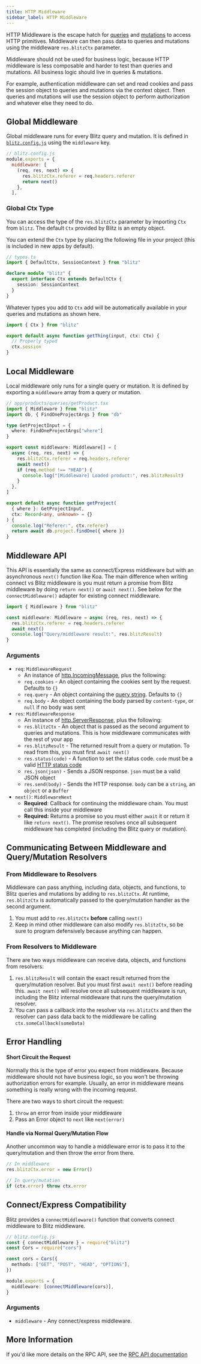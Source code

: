```yaml
---
title: HTTP Middleware
sidebar_label: HTTP Middleware
---
```


HTTP Middleware is the escape hatch for [queries](./query-resolvers.mdx) and [mutations](./mutation-resolvers.mdx) to access HTTP primitives. Middleware can then pass data to queries and mutations using the middleware `res.blitzCtx` parameter.

Middleware should not be used for business logic, because HTTP middleware is less composable and harder to test than queries and mutations. All business logic should live in queries & mutations.

For example, authentication middleware can set and read cookies and pass the session object to queries and mutations via the context object. Then queries and mutations will use the session object to perform authorization and whatever else they need to do.

## Global Middleware

Global middleware runs for every Blitz query and mutation. It is defined in [`blitz.config.js`](./blitz-config.mdx) using the `middleware` key.

```js
// blitz.config.js
module.exports = {
  middleware: [
    (req, res, next) => {
      res.blitzCtx.referer = req.headers.referer
      return next()
    },
  ],
```

### Global Ctx Type

You can access the type of the `res.blitzCtx` parameter by importing `Ctx` from `blitz`. The default `Ctx` provided by Blitz is an empty object.

You can extend the `Ctx` type by placing the following file in your project (this is included in new apps by default).

```ts
// types.ts
import { DefaultCtx, SessionContext } from "blitz"

declare module "blitz" {
  export interface Ctx extends DefaultCtx {
    session: SessionContext
  }
}
```

Whatever types you add to `Ctx` add will be automatically available in your queries and mutations as shown here.

```ts
import { Ctx } from "blitz"

export default async function getThing(input, ctx: Ctx) {
  // Properly typed
  ctx.session
}
```

## Local Middleware

Local middleware only runs for a single query or mutation. It is defined by exporting a `middleware` array from a query or mutation.

```ts
// app/products/queries/getProduct.tsx
import { Middleware } from "blitz"
import db, { FindOneProjectArgs } from "db"

type GetProjectInput = {
  where: FindOneProjectArgs["where"]
}

export const middleware: Middleware[] = [
  async (req, res, next) => {
    res.blitzCtx.referer = req.headers.referer
    await next()
    if (req.method !== "HEAD") {
      console.log("[Middleware] Loaded product:", res.blitzResult)
    }
  },
]

export default async function getProject(
  { where }: GetProjectInput,
  ctx: Record<any, unknown> = {}
) {
  console.log("Referer:", ctx.referer)
  return await db.project.findOne({ where })
}
```

## Middleware API

This API is essentially the same as connect/Express middleware but with an asynchronous `next()` function like Koa. The main difference when writing connect vs Blitz middleware is you must return a promise from Blitz middleware by doing `return next()` or `await next()`. See below for the `connectMiddleware()` adapter for existing connect middleware.

```js
import { Middleware } from "blitz"

const middleware: Middleware = async (req, res, next) => {
  res.blitzCtx.referer = req.headers.referer
  await next()
  console.log("Query/middleware result:", res.blitzResult)
}
```

### Arguments

- `req`: `MiddlewareRequest`
  - An instance of [http.IncomingMessage](https://nodejs.org/api/http.html#http_class_http_incomingmessage), plus the following:
  - `req.cookies` - An object containing the cookies sent by the request. Defaults to `{}`
  - `req.query` - An object containing the [query string](https://en.wikipedia.org/wiki/Query_string). Defaults to `{}`
  - `req.body` - An object containing the body parsed by `content-type`, or `null` if no body was sent
- `res`: `MiddlewareResponse`
  - An instance of [http.ServerResponse](https://nodejs.org/api/http.html#http_class_http_serverresponse), plus the following:
  - `res.blitzCtx` - An object that is passed as the second argument to queries and mutations. This is how middleware communicates with the rest of your app
  - `res.blitzResult` - The returned result from a query or mutation. To read from this, you must first `await next()`
  - `res.status(code)` - A function to set the status code. `code` must be a valid [HTTP status code](https://en.wikipedia.org/wiki/List_of_HTTP_status_codes)
  - `res.json(json)` - Sends a JSON response. `json` must be a valid JSON object
  - `res.send(body)` - Sends the HTTP response. `body` can be a `string`, an `object` or a `Buffer`
- `next()`: `MiddlewareNext`
  - **Required**: Callback for continuing the middleware chain. You must call this inside your middleware
  - **Required:** Returns a promise so you must either `await` it or return it like `return next()`. The promise resolves once all subsequent middleware has completed (including the Blitz query or mutation).

## Communicating Between Middleware and Query/Mutation Resolvers

### From Middleware to Resolvers

Middleware can pass anything, including data, objects, and functions, to Blitz queries and mutations by adding to `res.blitzCtx`. At runtime, `res.blitzCtx` is automatically passed to the query/mutation handler as the second argument.

1. You must add to `res.blitzCtx` **before** calling `next()`
2. Keep in mind other middleware can also modify `res.blitzCtx`, so be sure to program defensively because anything can happen.

### From Resolvers to Middleware

There are two ways middleware can receive data, objects, and functions from resolvers:

1. `res.blitzResult` will contain the exact result returned from the query/mutation resolver. But you must first `await next()` before reading this. `await next()` will resolve once all subsequent middleware is run, including the Blitz internal middleware that runs the query/mutation resolver.
2. You can pass a callback into the resolver via `res.blitzCtx` and then the resolver can pass data back to the middleware be calling `ctx.someCallback(someData)`

## Error Handling

#### Short Circuit the Request

Normally this is the type of error you expect from middleware. Because middleware should not have business logic, so you won't be throwing authorization errors for example. Usually, an error in middleware means something is really wrong with the incoming request.

There are two ways to short circuit the request:

1. `throw` an error from inside your middleware
2. Pass an Error object to `next` like `next(error)`

#### Handle via Normal Query/Mutation Flow

Another uncommon way to handle a middleware error is to pass it to the query/mutation and then throw the error from there.

```ts
// In middleware
res.blitzCtx.error = new Error()

// In query/mutation
if (ctx.error) throw ctx.error
```

## Connect/Express Compatibility

Blitz provides a `connectMiddleware()` function that converts connect middleware to Blitz middleware.

```ts
// blitz.config.js
const { connectMiddleware } = require("blitz")
const Cors = require("cors")

const cors = Cors({
  methods: ["GET", "POST", "HEAD", "OPTIONS"],
})

module.exports = {
  middleware: [connectMiddleware(cors)],
}
```

### Arguments

- `middleware` - Any connect/express middleware.

## More Information

If you'd like more details on the RPC API, see the [RPC API documentation](./rpc-specification)
